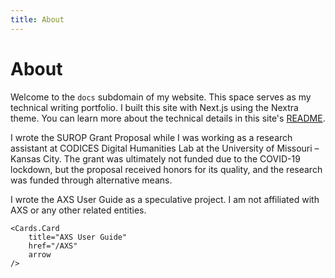 ```yaml
---
title: About
---
```



# About

Welcome to the `docs` subdomain of my website. This space serves as my technical writing portfolio. I built this site with Next.js using the Nextra theme. You can learn more about the technical details in this site's [README](https://github.com/jack-walton/docs?tab=readme-ov-file#portfolio).

I wrote the SUROP Grant Proposal while I was working as a research assistant at CODICES Digital Humanities Lab at the University of Missouri – Kansas City. The grant was ultimately not funded due to the COVID-19 lockdown, but the proposal received honors for its quality, and the research was funded through alternative means.

I wrote the AXS User Guide as a speculative project. I am not affiliated with AXS or any other related entities.

<Cards>
    <Cards.Card
        title="SUROP Grant Proposal"
        href="/surop"
        arrow
    />

    <Cards.Card
        title="AXS User Guide"
        href="/AXS"
        arrow
    />

</Cards>